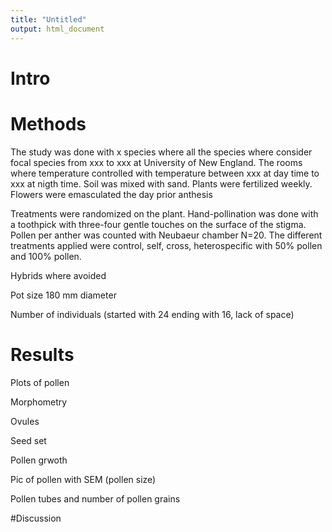 ```yaml
---
title: "Untitled"
output: html_document
---
```

# Intro 


# Methods

The study was done with x species where all the species where consider focal species from xxx to xxx at University of New England. The rooms where temperature controlled with temperature between xxx at day time to xxx at nigth time. Soil was mixed with sand. Plants were fertilized weekly. Flowers were emasculated the day prior anthesis

Treatments were randomized on the plant. Hand-pollination was done with a toothpick with three-four gentle touches on the surface of the stigma. Pollen per anther was counted with Neubaeur chamber N=20. The different treatments applied were control, self, cross, heterospecific with 50% pollen and 100% pollen.





Hybrids where avoided

Pot size 180 mm diameter

Number of individuals (started with 24 ending with 16, lack of space)



# Results


Plots of pollen

Morphometry

Ovules

Seed set

Pollen grwoth

Pic of pollen with SEM (pollen size)

Pollen tubes and number of pollen grains



#Discussion